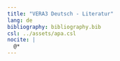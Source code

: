 ```yaml
---
title: "VERA3 Deutsch - Literatur"
lang: de
bibliography: bibliography.bib
csl: ../assets/apa.csl
nocite: |
  @*
---
```

